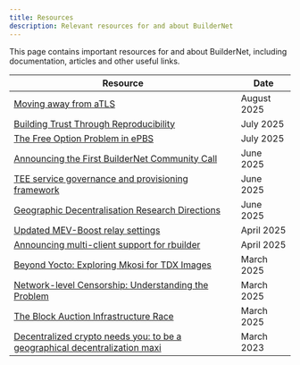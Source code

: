 ```yaml
---
title: Resources
description: Relevant resources for and about BuilderNet
---
```


This page contains important resources for and about BuilderNet, including documentation, articles and other useful links.


| Resource                                                                                                                                                                                        | Date        |
| ----------------------------------------------------------------------------------------------------------------------------------------------------------------------------------------------- | ----------- |
| [Moving away from aTLS](https://collective.flashbots.net/t/moving-away-from-atls/5176)                                                                                                          | August 2025 |
| [Building Trust Through Reproducibility ](https://collective.flashbots.net/t/building-trust-through-reproducibility/5111)                                                                       | July 2025   |
| [The Free Option Problem in ePBS](https://collective.flashbots.net/t/the-free-option-problem-in-epbs/5115)                                                                                      | July 2025   |
| [Announcing the First BuilderNet Community Call](https://collective.flashbots.net/t/announcing-the-first-buildernet-community-call/5013)                                                        | June 2025   |
| [TEE service governance and provisioning framework](https://collective.flashbots.net/t/tee-service-governance-and-provisioning-framework/4995)                                                  | June 2025   |
| [Geographic Decentralisation Research Directions](https://collective.flashbots.net/t/geographic-decentralisation-research-directions/5040)                                                      | June 2025   |
| [Updated MEV-Boost relay settings](https://collective.flashbots.net/t/updated-mev-boost-relay-settings/4881)                                                                                    | April 2025  |
| [Announcing multi-client support for rbuilder](https://collective.flashbots.net/t/announcing-multi-client-support-for-rbuilder/4895)                                                            | April 2025  |
| [Beyond Yocto: Exploring Mkosi for TDX Images](https://collective.flashbots.net/t/beyond-yocto-exploring-mkosi-for-tdx-images/4739)                                                             | March 2025  |
| [Network-level Censorship: Understanding the Problem](https://collective.flashbots.net/t/network-level-censorship-understanding-the-problem/4769/1)                                             | March 2025  |
| [The Block Auction Infrastructure Race](https://collective.flashbots.net/t/the-block-auction-infrastructure-race/4734)                                                                          | March 2025  |
| [Decentralized crypto needs you: to be a geographical decentralization maxi](https://collective.flashbots.net/t/decentralized-crypto-needs-you-to-be-a-geographical-decentralization-maxi/1385) | March 2023  |